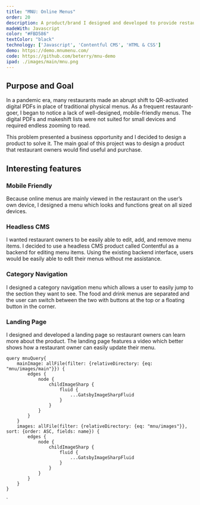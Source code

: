 ```yaml
---
title: "MNU: Online Menus"
order: 20
description: A product/brand I designed and developed to provide restaurant owners with well-designed, mobile-friendly menu websites.
madeWith: Javascript
color: "#FBD586"
textColor: "black"
technology: ['Javascript', 'Contentful CMS', 'HTML & CSS']
demo: https://demo.mnumenu.com/
code: https://github.com/beterry/mnu-demo
ipad: ./images/main/mnu.png
---
```



## Purpose and Goal

In a pandemic era, many restaurants made an abrupt shift to QR-activated digital PDFs in place of traditional physical menus. As a frequent restaurant-goer, I began to notice a lack of well-designed, mobile-friendly menus. The digital PDFs and makeshift lists were not suited for small devices and required endless zooming to read.

This problem presented a business opportunity and I decided to design a product to solve it. The main goal of this project was to design a product that restaurant owners would find useful and purchase.

## Interesting features

### Mobile Friendly
Because online menus are mainly viewed in the restaurant on the user’s own device, I designed a menu which looks and functions great on all sized devices.

### Headless CMS
I wanted restaurant owners to be easily able to edit, add, and remove menu items. I decided to use a headless CMS product called Contentful as a backend for editing menu items. Using the existing backend interface, users would be easily able to edit their menus without me assistance.

### Category Navigation
I designed a category navigation menu which allows a user to easily jump to the section they want to see. The food and drink menus are separated and the user can switch between the two with buttons at the top or a floating button in the corner.

### Landing Page
I designed and developed a landing page so restaurant owners can learn more about the product. The landing page features a video which better shows how a restaurant owner can easily update their menu.

    query mnuQuery{
        mainImage: allFile(filter: {relativeDirectory: {eq: "mnu/images/main"}}) {
            edges {
                node {
                    childImageSharp {
                        fluid {
                            ...GatsbyImageSharpFluid
                        }
                    }
                }
            }
        }
        images: allFile(filter: {relativeDirectory: {eq: "mnu/images"}}, sort: {order: ASC, fields: name}) {
            edges {
                node {
                    childImageSharp {
                        fluid {
                            ...GatsbyImageSharpFluid
                        }
                    }
                }
            }
        }
    }
`
